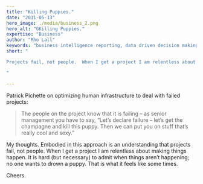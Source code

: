 ```yaml
---
title: "Killing Puppies."
date: "2011-05-13"
hero_image: ./media/business_2.png
hero_alt: "GKilling Puppies."
expertise: "Business"
author: "Rho Lall"
keywords: "business intelligence reporting, data driven decision making, data driven marketing, data driven decisions, using data to make decisions"
short: "

Projects fail, not people.  When I get a project I am relentless about making things happen.  It is hard (but necessary) to admit when things aren’t happening; no one wants to drown a puppy.  That is what it feels like some times.

"

---
```

Patrick Pichette on optimizing human infrastructure to deal with failed projects:

>The people on the project know that it is failing – as senior management you have to say, “Let’s declare failure – let’s get the champagne and kill this puppy.  Then we can put you on stuff that’s really cool and sexy.”

My thoughts.  Embodied in this approach is an understanding that projects fail, not people.  When I get a project I am relentless about making things happen.  It is hard (but necessary) to admit when things aren’t happening; no one wants to drown a puppy.  That is what it feels like some times.

Cheers.